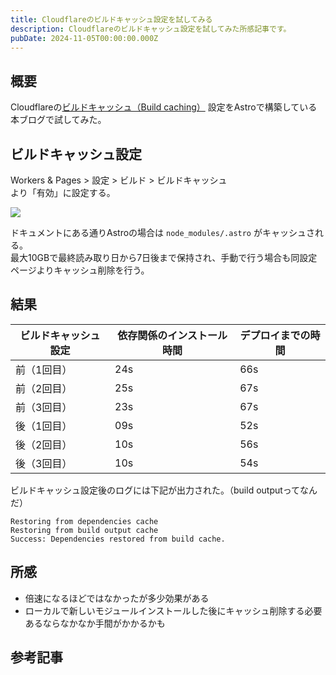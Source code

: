 ```yaml
---
title: Cloudflareのビルドキャッシュ設定を試してみる
description: Cloudflareのビルドキャッシュ設定を試してみた所感記事です。
pubDate: 2024-11-05T00:00:00.000Z
---
```


## 概要

Cloudflareの[ビルドキャッシュ（Build caching）](https://developers.cloudflare.com/pages/configuration/build-caching/) 設定をAstroで構築している本ブログで試してみた。

## ビルドキャッシュ設定

Workers & Pages > 設定 > ビルド > ビルドキャッシュ  
より「有効」に設定する。

![](/images/2024110105_cloudflare-build-cache_01.png)

ドキュメントにある通りAstroの場合は `node_modules/.astro` がキャッシュされる。  
最大10GBで最終読み取り日から7日後まで保持され、手動で行う場合も同設定ページよりキャッシュ削除を行う。

## 結果

| ビルドキャッシュ設定 | 依存関係のインストール時間 | デプロイまでの時間 |
| -------------------- | -------------------------- | ------------------ |
| 前（1回目）          | 24s                        | 66s                |
| 前（2回目）          | 25s                        | 67s                |
| 前（3回目）          | 23s                        | 67s                |
| 後（1回目）          | 09s                        | 52s                |
| 後（2回目）          | 10s                        | 56s                |
| 後（3回目）          | 10s                        | 54s                |

ビルドキャッシュ設定後のログには下記が出力された。（build outputってなんだ）

```
Restoring from dependencies cache
Restoring from build output cache
Success: Dependencies restored from build cache.
```

## 所感

- 倍速になるほどではなかったが多少効果がある
- ローカルで新しいモジュールインストールした後にキャッシュ削除する必要あるならなかなか手間がかかるかも

## 参考記事
